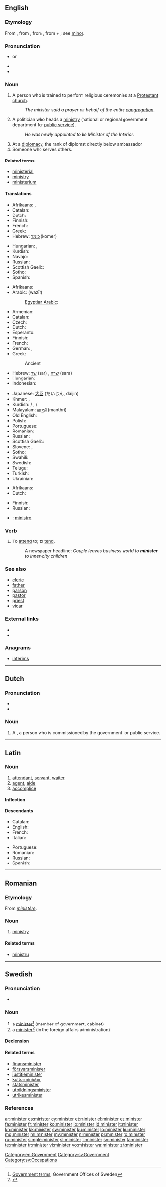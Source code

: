 {{also|Minister}}
==English==

===Etymology===
From {{etyl|enm}} {{term|ministre}}, from {{etyl|fro}} {{term|ministre}}, from {{etyl|la}} {{term|minister||lang=la|an attendant, servant, assistant, a priest's assistant or other under official}}, from {{term|minor||less}} + {{term|-ter}}; see [[minor]].

===Pronunciation===
* {{IPA|/ˈmɪnɨstɚ/}} or {{IPA|/ˈmɪnɪstə/}}
* {{audio|en-us-minister.ogg|Audio (US)}}
* {{audio|En-uk-minister.ogg|Audio (UK)}}

===Noun===
{{en-noun}}
{{wikipedia|minister}}

# A person who is trained to perform religious ceremonies at a [[Protestant]] [[church]].
#: ''The minister said a prayer on behalf of the entire [[congregation]]''.
# A politician who heads a [[ministry]] (national or regional government department for [[public service]]).
#: ''He was newly appointed to be Minister of the Interior''.
# At a [[diplomacy]], the rank of diplomat directly below ambassador
# Someone who serves others.

====Related terms====
* [[ministerial]]
* [[ministry]]
* [[ministerium]]

====Translations====
{{trans-top|person who is trained to perform religious ceremonies at a Protestant church}}
* Afrikaans: {{t+|af|predikant|xs=Afrikaans}}, {{t+|af|dominee|xs=Afrikaans}}
* Catalan: {{t|ca|ministre de l'església|m}}
* Dutch: {{t+|nl|dominee|m}}
* Finnish: {{t+|fi|pappi}}
* French: {{t|fr|pasteur}}
* Greek: {{t|el|πάστορας|m|tr=pástoras}}
* Hebrew: [[כומר]] (komer) {{m}}
{{trans-mid}}
* Hungarian: {{t+|hu|lelkész}},  {{t+|hu|lelkipásztor}}
* Kurdish: {{t+|ku|qeşe|m|f}}
* Navajo: {{tø|nv|ééʼ neishoodii}}
* Russian: {{t+|ru|священник|m|tr=svjaščénnik}}
* Scottish Gaelic: {{t-|gd|ministear|m|xs=Scottish Gaelic}}
* Sotho: {{t|st|moruti|xs=Sotho}}
* Spanish: {{t-|es|ministro}}
{{trans-bottom}}

{{trans-top|politician who heads a ministry}}
* Afrikaans: {{t-|af|minister|xs=Afrikaans}}
* Arabic: {{Arab|[[وزير]]}} (wazīr) {{m}}
*: [[Egyptian Arabic]]: {{tø|arz|وزير|tr=waziir|sc=Arab}}
* Armenian: {{t-|hy|նախարար|tr=naxarar}}
* Catalan: {{t+|ca|ministre|m}}
* Czech: {{t+|cs|ministr|m}}
* Dutch: {{t+|nl|minister|m|f}}
* Esperanto: {{t|eo|ministro}}
* Finnish: {{t+|fi|ministeri}}
* French: {{t+|fr|ministre|m|f}}
* German: {{t+|de|Minister|m}}, {{t+|de|Ministerin|f}}
* Greek: {{t+|el|υπουργός|m|f|tr=ypourgós}}
*: Ancient: {{tø|grc|πρόαρχος|m|tr=próarchos|sc=polytonic}}
* Hebrew: [[שר]] (sar) {{m}}, [[שרה]] (sara) {{f}}
* Hungarian: {{t+|hu|miniszter}}
* Indonesian: {{t-|id|menteri|xs=Indonesian}}
{{trans-mid}}
* Japanese: [[大臣]] (だいじん, daijin)
* Khmer: {{t|km|រដ្ឋមន្ត្រី|sc=Khmr|tr=roattʰa mʊəntrəy}}, {{t|km|មន្ត្រី|sc=Khmr|tr=mʊəntrəy}}
* Kurdish: {{t+|ku|wezîr|f}} / {{m}}, {{t+|ku|şalyar|f}} / {{m}}
* Malayalam: [[മന്ത്രി]] (manthri)
* Old English: {{t-|ang|þegen|alt=þeġen|xs=Old English}}
* Polish: {{t+|pl|minister|m|f}}
* Portuguese: {{t+|pt|ministro}}
* Romanian: {{t|ro|ministru|m}}
* Russian: {{t+|ru|министр|m|tr=minístr}}
* Scottish Gaelic: {{t-|gd|ministear|m|xs=Scottish Gaelic}}
* Slovene: {{t+|sl|minister|m}}, {{t-|sl|ministrica|f}}
* Sotho: {{t+|st|tona|xs=Sotho}}
* Swahili: {{t+|sw|waziri|xs=Swahili}}
* Swedish: {{t+|sv|minister}}
* Telugu: {{t+|te|మంత్రి|tr=mantri}}
* Turkish: {{t+|tr|bakan}}
* Ukrainian: {{t|uk|міністр|m|tr=minístr|sc=Cyrl}}
{{trans-bottom}}

{{trans-top|someone who serves others}}
* Afrikaans: {{t-|af|dienaar|xs=Afrikaans}}
* Dutch: {{t-|nl|dienaar}}
{{trans-mid}}
* Finnish: {{t-|fi|palvelija}}
* Russian: {{t+|ru|исполнитель|m|tr=ispolnítel’}}
{{trans-bottom}}

{{checktrans-top}}
* {{ttbc|ia}}: [[ministro]]
{{trans-bottom}}

===Verb===
{{en-verb}}

# {{transitive}} To [[attend]] to; to [[tend]].
#: A newspaper headline: ''Couple leaves business world to '''minister''' to inner-city children''

===See also===
* [[cleric]]
* [[father]]
* [[parson]]
* [[pastor]]
* [[priest]]
* [[vicar]]

===External links===
* {{R:Webster 1913}}
* {{R:Century 1911}}

===Anagrams===
* [[interims#English|interims]]

[[Category:en:Government]]
----

==Dutch==

===Pronunciation===
* {{audio|Nl-minister.ogg|audio}}
* {{IPA|/miˈnistər/|lang=nl}}

===Noun===
{{nl-noun|g}}

# A {{l|en|minister}}, a person who is commissioned by the government for public service.

----

==Latin==

===Noun===
{{la-noun|minister|ministri|ministrī|m|second}}

# [[attendant]], [[servant]], [[waiter]]
# [[agent]], [[aide]]
# [[accomplice]]

====Inflection====
{{la-decl-2nd-ER|minister|minister|ministr}}

====Descendants====
{{top2}}
* Catalan: {{l|ca|ministre}}
* English: {{l|en|minister}}
* French: {{l|fr|ministre}}
* Italian: {{l|it|ministro}}
{{mid2}}
* Portuguese: {{l|pt|ministro}}
* Romanian: {{l|ro|ministru}}
* Russian: {{l|ru|министр}}
* Spanish: {{l|es|ministro}}
{{bottom}}

----

==Romanian==

===Etymology===
From {{etyl|fr|ro}} ''[[ministère]]''.

===Noun===
{{ro-noun|n|ministere}}

# [[ministry]]

====Related terms====
* [[ministru]]

----

==Swedish==

===Pronunciation===
* {{audio|Sv-minister.ogg|Audio}}

===Noun===
{{sv-noun|g=c}}

# a [[#English|minister]]<ref>[http://www.sweden.gov.se/sb/d/2979#M Government terms], Government Offices of Sweden</ref> (member of government, cabinet)
# a [[#English|minister]]<ref>{{R:Utrikes namnbok}}</ref> (in the foreign affairs administration)

====Declension====
{{sv-noun-reg-r-c|3=ministra}}

====Related terms====
* [[finansminister]]
* [[försvarsminister]]
* [[justitieminister]]
* [[kulturminister]]
* [[statsminister]]
* [[utbildningsminister]]
* [[utrikesminister]]

===References===
<references/>

[[Category:sv:Government]]
[[Category:sv:Occupations]]

[[ar:minister]]
[[cs:minister]]
[[cy:minister]]
[[et:minister]]
[[el:minister]]
[[es:minister]]
[[fa:minister]]
[[fr:minister]]
[[ko:minister]]
[[io:minister]]
[[id:minister]]
[[it:minister]]
[[kn:minister]]
[[kk:minister]]
[[sw:minister]]
[[ku:minister]]
[[lo:minister]]
[[hu:minister]]
[[mg:minister]]
[[ml:minister]]
[[my:minister]]
[[nl:minister]]
[[pl:minister]]
[[ro:minister]]
[[ru:minister]]
[[simple:minister]]
[[sl:minister]]
[[fi:minister]]
[[sv:minister]]
[[ta:minister]]
[[te:minister]]
[[tr:minister]]
[[vi:minister]]
[[vo:minister]]
[[wa:minister]]
[[zh:minister]]